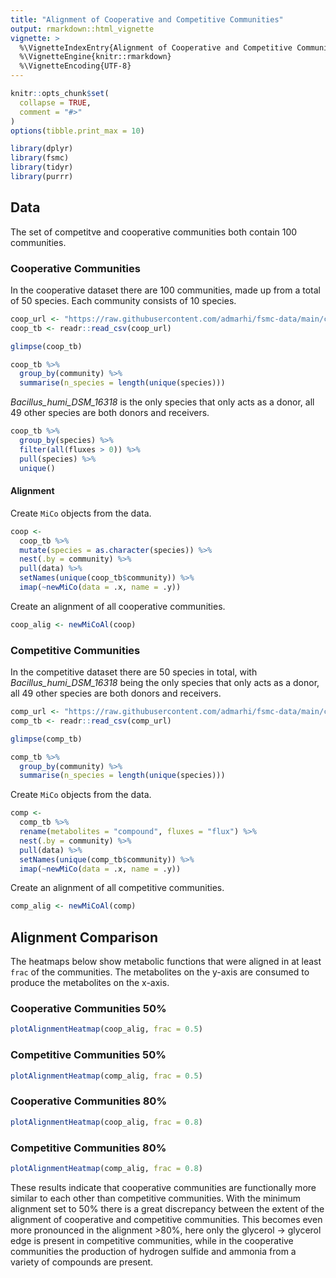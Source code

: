 ```yaml
---
title: "Alignment of Cooperative and Competitive Communities"
output: rmarkdown::html_vignette
vignette: >
  %\VignetteIndexEntry{Alignment of Cooperative and Competitive Communities}
  %\VignetteEngine{knitr::rmarkdown}
  %\VignetteEncoding{UTF-8}
---
```


```r
knitr::opts_chunk$set(
  collapse = TRUE,
  comment = "#>"
)
options(tibble.print_max = 10)
```

```r
library(dplyr)
library(fsmc)
library(tidyr)
library(purrr)
```


## Data
The set of competitve and cooperative communities both contain 100 communities. 

### Cooperative Communities

In the cooperative dataset there are 100 communities, made up from a total of 50 species. Each community consists of 10 species.

```r
coop_url <- "https://raw.githubusercontent.com/admarhi/fsmc-data/main/cooccurrence/cooperative.csv"
coop_tb <- readr::read_csv(coop_url)
```

```r
glimpse(coop_tb)

coop_tb %>% 
  group_by(community) %>% 
  summarise(n_species = length(unique(species)))
```

*Bacillus_humi_DSM_16318* is the only species that only acts as a donor, all 49 other species are both donors and receivers.

```r
coop_tb %>% 
  group_by(species) %>% 
  filter(all(fluxes > 0)) %>% 
  pull(species) %>% 
  unique()
```

#### Alignment 

Create `MiCo` objects from the data. 

```r
coop <- 
  coop_tb %>% 
  mutate(species = as.character(species)) %>% 
  nest(.by = community) %>% 
  pull(data) %>% 
  setNames(unique(coop_tb$community)) %>% 
  imap(~newMiCo(data = .x, name = .y))
```

Create an alignment of all cooperative communities.

```r
coop_alig <- newMiCoAl(coop)
```


### Competitive Communities

In the competitive dataset there are 50 species in total, with *Bacillus_humi_DSM_16318* being the only species that only acts as a donor, all 49 other species are both donors and receivers. 

```r
comp_url <- "https://raw.githubusercontent.com/admarhi/fsmc-data/main/cooccurrence/competitive.csv"
comp_tb <- readr::read_csv(comp_url)
```

```r
glimpse(comp_tb)

comp_tb %>% 
  group_by(community) %>% 
  summarise(n_species = length(unique(species)))
```



Create `MiCo` objects from the data. 

```r
comp <- 
  comp_tb %>% 
  rename(metabolites = "compound", fluxes = "flux") %>% 
  nest(.by = community) %>% 
  pull(data) %>% 
  setNames(unique(comp_tb$community)) %>% 
  imap(~newMiCo(data = .x, name = .y))
```

Create an alignment of all competitive communities.

```r
comp_alig <- newMiCoAl(comp)
```


## Alignment Comparison

The heatmaps below show metabolic functions that were aligned in at least `frac` of the communities. The metabolites on the y-axis are consumed to produce the metabolites on the x-axis. 

### Cooperative Communities 50%
```r
plotAlignmentHeatmap(coop_alig, frac = 0.5)
```

### Competitive Communities 50%
```r
plotAlignmentHeatmap(comp_alig, frac = 0.5)
```

### Cooperative Communities 80%
```r
plotAlignmentHeatmap(coop_alig, frac = 0.8)
```

### Competitive Communities 80%
```r
plotAlignmentHeatmap(comp_alig, frac = 0.8)
```

These results indicate that cooperative communities are functionally more similar to each other than competitive communities. With the minimum alignment set to 50% there is a great discrepancy between the extent of the alignment of cooperative and competitive communities. This becomes even more pronounced in the alignment >80%, here only the glycerol -> glycerol edge is present in competitive communities, while in the cooperative communities the production of hydrogen sulfide and ammonia from a variety of compounds are present.
